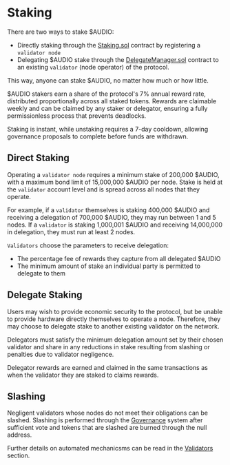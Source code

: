 # Staking

There are two ways to stake \$AUDIO:
* Directly staking through the [Staking.sol](https://etherscan.io/address/0xe6D97B2099F142513be7A2a068bE040656Ae4591) contract by registering a `validator node`
* Delegating \$AUDIO stake through the [DelegateManager.sol](https://etherscan.io/address/0x4d7968ebfD390D5E7926Cb3587C39eFf2F9FB225) contract to an existing `validator` (node operator) of the protocol.

This way, anyone can stake \$AUDIO, no matter how much or how little.

\$AUDIO stakers earn a share of the protocol's 7% annual reward rate, distributed proportionally across all staked tokens. Rewards are claimable weekly and can be claimed by any staker or delegator, ensuring a fully permissionless process that prevents deadlocks.

Staking is instant, while unstaking requires a 7-day cooldown, allowing governance proposals to complete before funds are withdrawn.

## Direct Staking

Operating a `validator node` requires a minimum stake of 200,000 \$AUDIO, with a maximum bond limit of 15,000,000 \$AUDIO per node. Stake is held at the `validator` account level and is spread across all nodes that they operate.

For example, if a `validator` themselves is staking 400,000 \$AUDIO and receiving a delegation of 700,000 \$AUDIO, they may run between 1 and 5 nodes. If a `validator` is staking 1,000,001 \$AUDIO and receiving 14,000,000 in delegation, they must run at least 2 nodes.

`Validators` choose the parameters to receive delegation:
* The percentage fee of rewards they capture from all delegated \$AUDIO
* The minimum amount of stake an individual party is permitted to delegate to them

## Delegate Staking

Users may wish to provide economic security to the protocol, but be unable to provide hardware directly themselves to operate a node. Therefore, they may choose to delegate stake to another existing validator on the network.

Delegators must satisfy the minimum delegation amount set by their chosen validator and share in any reductions in stake resulting from slashing or penalties due to validator negligence.

Delegator rewards are earned and claimed in the same transactions as when the validator they are staked to claims rewards.

## Slashing

Negligent validators whose nodes do not meet their obligations can be slashed. Slashing is performed through the [Governance](/concepts/governance) system after sufficient vote and tokens that are slashed are burned through the null address.

Further details on automated mechanicsms can be read in the [Validators](/concepts/validators#sla-proofs) section.